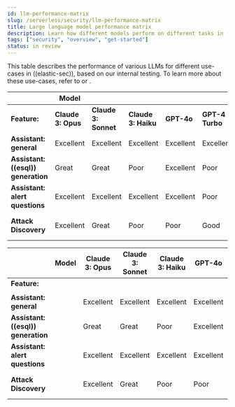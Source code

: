 ```yaml
---
id: llm-performance-matrix
slug: /serverless/security/llm-performance-matrix
title: Large language model performance matrix
description: Learn how different models perform on different tasks in ((elastic-sec)).
tags: ["security", "overview", "get-started"]
status: in review
---
```


This table describes the performance of various LLMs for different use-cases in ((elastic-sec)), based on our internal testing. To learn more about these use-cases, refer to <DocLink id="attackDiscovery" text="Attack discovery"/> or <DocLink id="serverlessSecurityAIAssistant" text="AI Assistant"/>.

|                               | **Model**             |                    |                    |            |                 |                |
|-------------------------------|-----------------------|--------------------|--------------------|------------|-----------------|----------------|
| **Feature:**                  | **Claude 3: Opus**    | **Claude 3: Sonnet** | **Claude 3: Haiku** | **GPT-4o** | **GPT-4 Turbo** | **GPT-4 32K**  |
| **Assistant: general**       | Excellent             | Excellent          | Excellent          | Excellent  | Excellent       | Excellent      |
| **Assistant: ((esql)) generation** | Great           | Great              | Poor               | Excellent  | Poor            | Excellent      |
| **Assistant: alert questions** | Excellent          | Excellent          | Excellent          | Excellent  | Poor            | Good (limited context) |
| **Attack Discovery**          | Excellent             | Great              | Poor               | Poor       | Good            | Good (limited context) |

|                               | **Model**             | **Claude 3: Opus** |**Claude 3: Sonnet**|  **Claude 3: Haiku**   |**GPT-4o**|**GPT-4 Turbo** | **GPT-4 32K** |
|-------------------------------|-----------------------|--------------------|--------------------|------------|-----------------|----------------|--------------------|
| **Feature:**                  |                      |                    |                     |            |                 |                |                    |
|                               |                      |  |  |  | |   |
| **Assistant: general**        |                      |Excellent             | Excellent          | Excellent          | Excellent  | Excellent       | Excellent      |
| **Assistant: ((esql)) generation** |                 |Great           | Great              | Poor               | Excellent  | Poor            | Excellent      |
| **Assistant: alert questions** |                     | Excellent          | Excellent          | Excellent          | Excellent  | Poor            | Good (limited context) |
| **Attack Discovery**          |                      |Excellent             | Great              | Poor               | Poor       | Good            | Good (limited context) |

